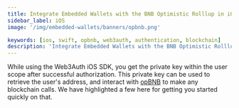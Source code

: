 ```yaml
---
title: Integrate Embedded Wallets with the BNB Optimistic Rolllup in iOS/Swift Applications
sidebar_label: iOS
image: '/img/embedded-wallets/banners/opbnb.png'

keywords: [ios, swift, opbnb, web3auth, authentication, blockchain]
description: 'Integrate Embedded Wallets with the BNB Optimistic Rolllup in iOS/Swift Applications | Embedded Wallets'
---
```



<SEO
  title="Integrate Embedded Wallets with the BNB Optimistic Rolllup in iOS/Swift Applications"
  description="Integrate Embedded Wallets with the BNB Optimistic Rolllup in iOS/Swift Applications | Embedded Wallets"
  image="https://docs.metamask.io/img/embedded-wallets/banners/opbnb.png"
  slug="/embedded-wallets/connect-blockchain/evm/opbnb/ios"
/>

While using the Web3Auth iOS SDK, you get the private key within the user scope after successful authorization. This private key can be used to retrieve the user's address, and interact with [opBNB](https://opbnb.bnbchain.org/) to make any blockchain calls. We have highlighted a few here for getting you started quickly on that.

<EVMInteraction />
